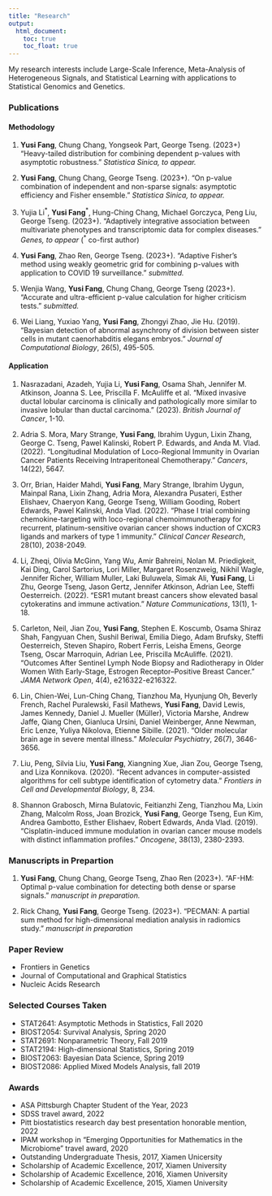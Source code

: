 ```yaml
---
title: "Research"
output:
  html_document:
    toc: true
    toc_float: true
---
```


My research interests include Large-Scale Inference, Meta-Analysis of Heterogeneous Signals, and Statistical Learning with applications to Statistical Genomics and Genetics.





### Publications

#### Methodology

1. **Yusi Fang**, Chung Chang, Yongseok Part, George Tseng. (2023+) "Heavy-tailed distribution for combining dependent p-values with asymptotic robustness." *Statistica Sinica, to appear. *
2. **Yusi Fang**, Chung Chang, George Tseng. (2023+). "On p-value combination of independent and non-sparse signals: asymptotic efficiency and Fisher ensemble." *Statistica Sinica, to appear.*
3. Yujia Li$^*$, **Yusi Fang**$^*$, Hung-Ching Chang, Michael Gorczyca, Peng Liu, George Tseng. (2023+). "Adaptively integrative association between multivariate phenotypes and transcriptomic data for complex diseases."  *Genes, to appear* ($^*$ co-first author)

4. **Yusi Fang**, Zhao Ren, George Tseng. (2023+). "Adaptive Fisher’s method using weakly geometric grid for combining p-values with application to COVID 19 surveillance." *submitted. *

5. Wenjia Wang, **Yusi Fang**, Chung Chang, George Tseng (2023+). "Accurate and ultra-efficient p-value calculation for higher criticism tests." *submitted.*

6. Wei Liang, Yuxiao Yang, **Yusi Fang**, Zhongyi Zhao, Jie Hu. (2019). "Bayesian detection of abnormal asynchrony of division between sister cells in mutant caenorhabditis elegans embryos." *Journal of Computational Biology*, 26(5), 495-505.


#### Application

1. Nasrazadani, Azadeh, Yujia Li, **Yusi Fang**, Osama Shah, Jennifer M. Atkinson, Joanna S. Lee, Priscilla F. McAuliffe et al. "Mixed invasive ductal lobular carcinoma is clinically and pathologically more similar to invasive lobular than ductal carcinoma." (2023). *British Journal of Cancer*, 1-10.

2. Adria S. Mora, Mary Strange, **Yusi Fang**, Ibrahim Uygun, Lixin Zhang, George C. Tseng, Pawel Kalinski, Robert P. Edwards, and Anda M. Vlad. (2022). "Longitudinal Modulation of Loco-Regional Immunity in Ovarian Cancer Patients Receiving Intraperitoneal Chemotherapy." *Cancers*, 14(22), 5647.

3. Orr, Brian, Haider Mahdi, **Yusi Fang**, Mary Strange, Ibrahim Uygun, Mainpal Rana, Lixin Zhang, Adria Mora, Alexandra Pusateri,  Esther Elishaev, Chaeryon Kang, George Tseng, William Gooding, Robert Edwards, Pawel Kalinski, Anda Vlad. (2022). "Phase I trial combining chemokine-targeting with loco-regional chemoimmunotherapy for recurrent, platinum-sensitive ovarian cancer shows induction of CXCR3 ligands and markers of type 1 immunity." *Clinical Cancer Research*, 28(10), 2038-2049.

4. Li, Zheqi, Olivia McGinn, Yang Wu, Amir Bahreini, Nolan M. Priedigkeit, Kai Ding, Carol Sartorius, Lori Miller, Margaret Rosenzweig, Nikhil Wagle, Jennifer Richer, William Muller, Laki Buluwela, Simak Ali, **Yusi Fang**, Li Zhu, George Tseng, Jason Gertz, Jennifer Atkinson, Adrian Lee, Steffi Oesterreich. (2022). "ESR1 mutant breast cancers show elevated basal cytokeratins and immune activation." *Nature Communications*, 13(1), 1-18.

5. Carleton, Neil, Jian Zou, **Yusi Fang**, Stephen E. Koscumb, Osama Shiraz Shah, Fangyuan Chen, Sushil Beriwal, Emilia Diego, Adam Brufsky, Steffi Oesterreich, Steven Shapiro, Robert Ferris, Leisha Emens, George Tseng, Oscar Marroquin, Adrian Lee, Priscilla McAuliffe. (2021). "Outcomes After Sentinel Lymph Node Biopsy and Radiotherapy in Older Women With Early-Stage, Estrogen Receptor–Positive Breast Cancer." *JAMA Network Open*, 4(4), e216322-e216322.

6. Lin, Chien-Wei, Lun-Ching Chang, Tianzhou Ma, Hyunjung Oh, Beverly French, Rachel Puralewski, Fasil Mathews, **Yusi Fang**, David Lewis, James Kennedy, Daniel J. Mueller (Müller), Victoria Marshe, Andrew Jaffe, Qiang Chen, Gianluca Ursini, Daniel Weinberger, Anne Newman, Eric Lenze, Yuliya Nikolova, Etienne Sibille. (2021). "Older molecular brain age in severe mental illness." *Molecular Psychiatry*, 26(7), 3646-3656.

7. Liu, Peng, Silvia Liu, **Yusi Fang**, Xiangning Xue, Jian Zou, George Tseng, and Liza Konnikova. (2020). "Recent advances in computer-assisted algorithms for cell subtype identification of cytometry data." *Frontiers in Cell and Developmental Biology*, 8, 234.

8. Shannon Grabosch, Mirna Bulatovic, Feitianzhi Zeng, Tianzhou Ma, Lixin Zhang, Malcolm Ross, Joan Brozick, **Yusi Fang**, George Tseng, Eun Kim, Andrea Gambotto, Esther Elishaev, Robert Edwards, Anda Vlad. (2019). "Cisplatin-induced immune modulation in ovarian cancer mouse models with distinct inflammation profiles." *Oncogene*, 38(13), 2380-2393.

### Manuscripts in Prepartion

1. **Yusi Fang**, Chung Chang,  George Tseng, Zhao Ren (2023+). "AF-HM: Optimal p-value combination for detecting both dense or sparse signals." *manuscript in preparation.*

2. Rick Chang, **Yusi Fang**, George Tseng. (2023+). "PECMAN: A partial sum method for high-dimensional mediation analysis in radiomics study."  *manuscript in preparation*

### Paper Review
* Frontiers in Genetics
* Journal of Computational and Graphical Statistics
* Nucleic Acids Research


### Selected Courses Taken
* STAT2641: Asymptotic Methods in Statistics, Fall 2020
* BIOST2054: Survival Analysis, Spring 2020
* STAT2691: Nonparametric Theory, Fall 2019
* STAT2194: High-dimensional Statistics, Spring 2019
* BIOST2063: Bayesian Data Science, Spring 2019
* BIOST2086: Applied Mixed Models Analysis, fall 2019

### Awards 
* ASA Pittsburgh Chapter Student of the Year, 2023
* SDSS travel award, 2022
* Pitt biostatistics research day best presentation honorable mention, 2022
* IPAM workshop in "Emerging
Opportunities for Mathematics in the Microbiome” travel award, 2020
*  Outstanding Undergraduate Thesis, 2017, Xiamen Unicersity 
*  Scholarship of Academic Excellence, 2017, Xiamen University
*  Scholarship of Academic Excellence, 2016, Xiamen University
*  Scholarship of Academic Excellence, 2015, Xiamen University



